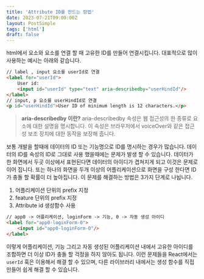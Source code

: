 ```yaml
---
title: 'Attribute ID를 만드는 방법'
date: 2023-07-21T09:00:00Z
layout: PostSimple
tags: ['html']
draft: false
---
```


html에서 요소와 요소를 연결 할 때 고유한 ID를 만들어 연결시킵니다.
대표적으로 많이 사용하는 예시는 아래와 같습니다.
  
```html
// label , input 요소를 userId로 연결
<label for="userId">
	User id:
	<input id="userId" type="text" aria-describedby="userHindId"/>
</label>
// input, p 요소를 userHindId로 연결
<p id="userHindId">User ID of minimum length is 12 characters.</p>
```
  
> **aria-describedby 이란?**
aria-describedby 속성은 웹 접근성의 한 종류로 요소에 대한 설명을 명시합니다.
이 속성은 브라우저에서 voiceOver와 같은 접근성 보조 장치에 대한 동작을 보장해 줍니다.
> 

보통 개발을 할때에 데이터의 ID 또는 기능명으로 ID를 명시하는 경우가 많습니다.
데이터의 ID를 속성의 ID로 그대로 사용 했을때에는 문제가 발생 할 수 있습니다.
데이터가 한 화면에서 두곳 이상에서 표현된다면 데이터의 아이디가 겹쳐지게 되고 이것은 문제로 이어 집니다.
또는 하나의 화면을 두개 이상의 어플리케이션으로 화면을 구성 한다면 ID가 충돌 할 확률이 더 높아집니다.
이 문제를 해결하는 방법은 3가지 단계로 나뉩니다.  

1. 어플리케이션 단위의 prefix 지정
2. feature 단위의 prefix 지정
3. Attribute id 생성함수 사용

```html
// app0 -> 어플리케이션, loginForm -> 기능, 0 -> 자동 생성 아이디
<label for="app0-loginForm-0">
	<input id="app0-loginForm-0"/>
</label>
```
  
이렇게 어플리케이션, 기능 그리고 자동 생성된 어플리케이션 내에서 고유한 아이디를 조합하면 
더 이상 ID가 충돌 할 걱정을 하지 않아도 됩니다.
이런 문제들을 React에서는 `userId` 훅은 이용해서 해결 할 수 있으며, 다른 라이브러리 내에서는 생성 함수를 직접 만들어 쉽게 해결 할 수 있습니다.

